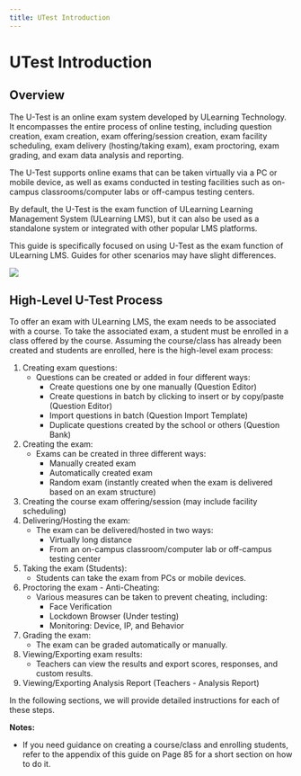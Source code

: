 ```yaml
---
title: UTest Introduction
---
```


# UTest Introduction

## Overview
The U-Test is an online exam system developed by ULearning Technology. It encompasses the entire process of online testing, including question creation, exam creation, exam offering/session creation, exam facility scheduling, exam delivery (hosting/taking exam), exam proctoring, exam grading, and exam data analysis and reporting.

The U-Test supports online exams that can be taken virtually via a PC or mobile device, as well as exams conducted in testing facilities such as on-campus classrooms/computer labs or off-campus testing centers.

By default, the U-Test is the exam function of ULearning Learning Management System (ULearning LMS), but it can also be used as a standalone system or integrated with other popular LMS platforms.

This guide is specifically focused on using U-Test as the exam function of ULearning LMS. Guides for other scenarios may have slight differences.

![](/img/utest/introduction01.png)

## High-Level U-Test Process
To offer an exam with ULearning LMS, the exam needs to be associated with a course. To take the associated exam, a student must be enrolled in a class offered by the course. Assuming the course/class has already been created and students are enrolled, here is the high-level exam process:

1. Creating exam questions:
   - Questions can be created or added in four different ways:
     - Create questions one by one manually (Question Editor)
     - Create questions in batch by clicking to insert or by copy/paste (Question Editor)
     - Import questions in batch (Question Import Template)
     - Duplicate questions created by the school or others (Question Bank)
2. Creating the exam:
   - Exams can be created in three different ways:
     - Manually created exam
     - Automatically created exam
     - Random exam (instantly created when the exam is delivered based on an exam structure)
3. Creating the course exam offering/session (may include facility scheduling)
4. Delivering/Hosting the exam:
   - The exam can be delivered/hosted in two ways:
     - Virtually long distance
     - From an on-campus classroom/computer lab or off-campus testing center
5. Taking the exam (Students):
   - Students can take the exam from PCs or mobile devices.
6. Proctoring the exam - Anti-Cheating:
   - Various measures can be taken to prevent cheating, including:
     - Face Verification
     - Lockdown Browser (Under testing)
     - Monitoring: Device, IP, and Behavior
7. Grading the exam:
   - The exam can be graded automatically or manually.
8. Viewing/Exporting exam results:
   - Teachers can view the results and export scores, responses, and custom results.
9. Viewing/Exporting Analysis Report (Teachers - Analysis Report)

In the following sections, we will provide detailed instructions for each of these steps.

**Notes:**
- If you need guidance on creating a course/class and enrolling students, refer to the appendix of this guide on Page 85 for a short section on how to do it.